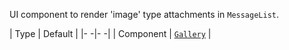 UI component to render 'image' type attachments in `MessageList`.

| Type | Default |
|- -|- -|
| Component | [`Gallery`](/reactnative/ui-components/gallery) |
